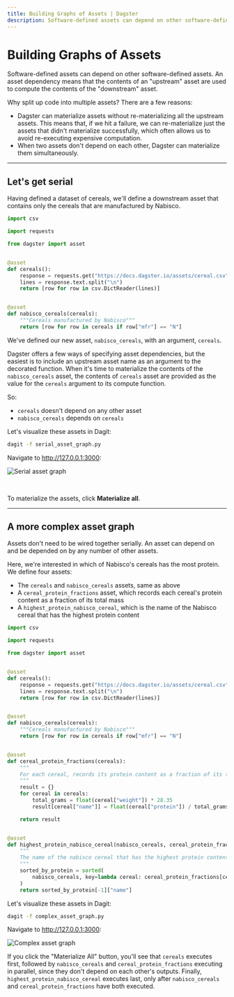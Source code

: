 ```yaml
---
title: Building Graphs of Assets | Dagster
description: Software-defined assets can depend on other software-defined assets
---
```


# Building Graphs of Assets

Software-defined assets can depend on other software-defined assets. An asset dependency means that the contents of an "upstream" asset are used to compute the contents of the "downstream" asset.

Why split up code into multiple assets? There are a few reasons:

- Dagster can materialize assets without re-materializing all the upstream assets. This means that, if we hit a failure, we can re-materialize just the assets that didn't materialize successfully, which often allows us to avoid re-executing expensive computation.
- When two assets don't depend on each other, Dagster can materialize them simultaneously.

---

## Let's get serial

Having defined a dataset of cereals, we'll define a downstream asset that contains only the cereals that are manufactured by Nabisco.

```python file=/guides/dagster/asset_tutorial/serial_asset_graph.py
import csv

import requests

from dagster import asset


@asset
def cereals():
    response = requests.get("https://docs.dagster.io/assets/cereal.csv")
    lines = response.text.split("\n")
    return [row for row in csv.DictReader(lines)]


@asset
def nabisco_cereals(cereals):
    """Cereals manufactured by Nabisco"""
    return [row for row in cereals if row["mfr"] == "N"]
```

We've defined our new asset, `nabisco_cereals`, with an argument, `cereals`.

Dagster offers a few ways of specifying asset dependencies, but the easiest is to include an upstream asset name as an argument to the decorated function. When it's time to materialize the contents of the `nabisco_cereals` asset, the contents of `cereals` asset are provided as the value for the `cereals` argument to its compute function.

So:

- `cereals` doesn't depend on any other asset
- `nabisco_cereals` depends on `cereals`

Let's visualize these assets in Dagit:

```bash
dagit -f serial_asset_graph.py
```

Navigate to <http://127.0.0.1:3000>:

<Image
alt="Serial asset graph"
src="/images/guides/asset-tutorial/serial_asset_graph.png"
width={1331}
height={874}
/>

<br />

To materialize the assets, click **Materialize all**.

---

## A more complex asset graph

Assets don't need to be wired together serially. An asset can depend on and be depended on by any number of other assets.

Here, we're interested in which of Nabisco's cereals has the most protein. We define four assets:

- The `cereals` and `nabisco_cereals` assets, same as above
- A `cereal_protein_fractions` asset, which records each cereal's protein content as a fraction of its total mass
- A `highest_protein_nabisco_cereal`, which is the name of the Nabisco cereal that has the highest protein content

```python file=/guides/dagster/asset_tutorial/complex_asset_graph.py
import csv

import requests

from dagster import asset


@asset
def cereals():
    response = requests.get("https://docs.dagster.io/assets/cereal.csv")
    lines = response.text.split("\n")
    return [row for row in csv.DictReader(lines)]


@asset
def nabisco_cereals(cereals):
    """Cereals manufactured by Nabisco"""
    return [row for row in cereals if row["mfr"] == "N"]


@asset
def cereal_protein_fractions(cereals):
    """
    For each cereal, records its protein content as a fraction of its total mass.
    """
    result = {}
    for cereal in cereals:
        total_grams = float(cereal["weight"]) * 28.35
        result[cereal["name"]] = float(cereal["protein"]) / total_grams

    return result


@asset
def highest_protein_nabisco_cereal(nabisco_cereals, cereal_protein_fractions):
    """
    The name of the nabisco cereal that has the highest protein content.
    """
    sorted_by_protein = sorted(
        nabisco_cereals, key=lambda cereal: cereal_protein_fractions[cereal["name"]]
    )
    return sorted_by_protein[-1]["name"]
```

Let's visualize these assets in Dagit:

```bash
dagit -f complex_asset_graph.py
```

Navigate to <http://127.0.0.1:3000>:

<Image
alt="Complex asset graph"
src="/images/guides/asset-tutorial/complex_asset_graph.png"
width={1331}
height={874}
/>

If you click the "Materialize All" button, you'll see that `cereals` executes first, followed by `nabisco_cereals` and `cereal_protein_fractions` executing in parallel, since they don't depend on each other's outputs. Finally, `highest_protein_nabisco_cereal` executes last, only after `nabisco_cereals` and `cereal_protein_fractions` have both executed.

